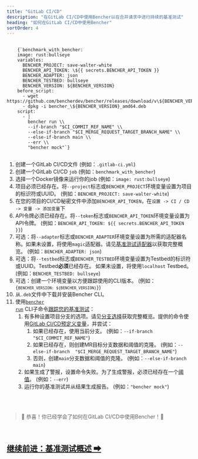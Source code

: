 ```yaml
---
title: "GitLab CI/CD"
description: "在GitLab CI/CD中使用Bencher以在合并请求中进行持续的基准测试"
heading: "如何在GitLab CI/CD中使用Bencher"
sortOrder: 4
---
```



<pre>
  <code>
    {`benchmark_with_bencher:
    image: rust:bullseye
    variables:
      BENCHER_PROJECT: save-walter-white
      BENCHER_API_TOKEN: \${{ secrets.BENCHER_API_TOKEN }}
      BENCHER_ADAPTER: json
      BENCHER_TESTBED: bullseye
      BENCHER_VERSION: ${BENCHER_VERSION}
    before_script:
      - wget https://github.com/bencherdev/bencher/releases/download/v\${BENCHER_VERSION}/bencher_\${BENCHER_VERSION}_amd64.deb
      - dpkg -i bencher_\${BENCHER_VERSION}_amd64.deb
    script:
      - |
        bencher run \\
        --if-branch "$CI_COMMIT_REF_NAME" \\
        --else-if-branch "$CI_MERGE_REQUEST_TARGET_BRANCH_NAME" \\
        --else-if-branch main \\
        --err \\
        "bencher mock"`}
  </code>
</pre>

1. 创建一个GitLab CI/CD文件 (例如：`.gitlab-ci.yml`)
1. 创建一个GitLab CI/CD `job` (例如：`benchmark_with_bencher`)
1. 选择一个Docker镜像来运行你的job (例如：`image: rust:bullseye`)
1. 项目必须已经存在。将`--project`标志或`BENCHER_PROJECT`环境变量设置为项目的标识符或UUID。 (例如：`BENCHER_PROJECT: save-walter-white`)
1. 在您的项目的CI/CD秘密文件中添加`BENCHER_API_TOKEN`，在`设置 -> CI / CD -> 变量 -> 添加变量`下
1. API令牌必须已经存在。将`--token`标志或`BENCHER_API_TOKEN`环境变量设置为API令牌。 (例如：`BENCHER_API_TOKEN: ${{ secrets.BENCHER_API_TOKEN }}`)
1. 可选：将`--adapter`标志或`BENCHER_ADAPTER`环境变量设置为所需的适配器名称。如果未设置，将使用`magic`适配器。请见[基准测试适配器](/docs/zh/explanation/adapters)以获取完整概览。 (例如：`BENCHER_ADAPTER: json`)
1. 可选：将`--testbed`标志或`BENCHER_TESTBED`环境变量设置为Testbed的标识符或UUID。Testbed**必须**已经存在。 如果未设置，将使用`localhost` Testbed。 (例如：`BENCHER_TESTBED: bullseye`)
1. 可选：创建一个环境变量以方便跟踪使用的CLI版本。 (例如：<code>{`BENCHER_VERSION: ${BENCHER_VERSION}`}</code>)
1. 从`.deb`文件中下载并安装Bencher CLI。
1. 使用<code><a href="/docs/zh/explanation/bencher-run">bencher run</a></code> CLI子命令[跟踪您的基准测试](/docs/zh/how-to/track-benchmarks)：
    1. 有多种设置项目分支的选项。请见[分支选择](/docs/zh/explanation/branch-selection)获取完整概览。提供的命令使用[GitLab CI/CD预定义变量](https://docs.gitlab.com/ee/ci/variables/predefined_variables.html)，并尝试：
        1. 如果已经存在，使用当前分支。 (例如：`--if-branch "$CI_COMMIT_REF_NAME"`)
        1. 如果已经存在，则创建MR目标分支数据和阈值的克隆。 (例如：`--else-if-branch  "$CI_MERGE_REQUEST_TARGET_BRANCH_NAME"`)
        1. 否则，创建`main`分支数据和阈值的克隆。 (例如：`--else-if-branch main`)
    1. 如果生成了警报，设置命令失败。为了生成警报，必须已经存在一个[阈值](/docs/zh/explanation/thresholds)。 (例如：`--err`)
    1. 运行你的基准测试并从结果生成报告。 (例如：`"bencher mock"`)

<br/>
<br/>

> 🐰 恭喜！你已经学会了如何在GitLab CI/CD中使用Bencher！🎉

<br/>

<h2><a href="/docs/zh/explanation/benchmarking">继续前进：基准测试概述 ➡</a></h2>